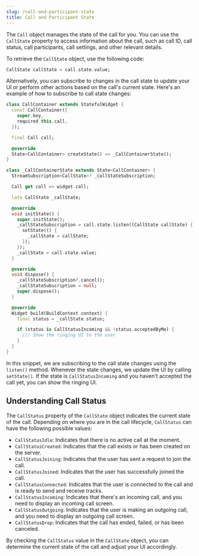```yaml
---
slug: /call-and-participant-state
title: Call and Participant State
---
```


The `Call` object manages the state of the call for you. You can use the `CallState` property to access information about the call, such as call ID, call status, call participants, call settings, and other relevant details.

To retrieve the `CallState` object, use the following code:

```dart
CallState callState = call.state.value;
```

Alternatively, you can subscribe to changes in the call state to update your UI or perform other actions based on the call's current state. Here's an example of how to subscribe to call state changes:

```dart
class CallContainer extends StatefulWidget {
  const CallContainer({
    super.key,
    required this.call,
  });

  final Call call;

  @override
  State<CallContainer> createState() => _CallContainerState();
}

class _CallContainerState extends State<CallContainer> {
  StreamSubscription<CallState>? _callStateSubscription;

  Call get call => widget.call;

  late CallState _callState;

  @override
  void initState() {
    super.initState();
    _callStateSubscription = call.state.listen((CallState callState) {
      setState(() {
        _callState = callState;
      });
    });
    _callState = call.state.value;
  }

  @override
  void dispose() {
    _callStateSubscription?.cancel();
    _callStateSubscription = null;
    super.dispose();
  }

  @override
  Widget build(BuildContext context) {
    final status = _callState.status;

    if (status is CallStatusIncoming && !status.acceptedByMe) {
      /// Show the ringing UI to the user
    }
  }
}
```

In this snippet, we are subscribing to the call state changes using the `listen()` method. Whenever the state changes, we update the UI by calling `setState()`. If the state is `CallStatusIncoming` and you haven't accepted the call yet, you can show the ringing UI.

## Understanding Call Status

The `CallStatus` property of the `CallState` object indicates the current state of the call. Depending on where you are in the call lifecycle, `CallStatus` can have the following possible values:

* `CallStatusIdle`: Indicates that there is no active call at the moment.
* `CallStatusCreated`: Indicates that the call exists or has been created on the server.
* `CallStatusJoining`: Indicates that the user has sent a request to join the call.
* `CallStatusJoined`: Indicates that the user has successfully joined the call.
* `CallStatusConnected`: Indicates that the user is connected to the call and is ready to send and receive tracks.
* `CallStatusIncoming`: Indicates that there's an incoming call, and you need to display an incoming call screen.
* `CallStatusOutgoing`: Indicates that the user is making an outgoing call, and you need to display an outgoing call screen.
* `CallStatusDrop`: Indicates that the call has ended, failed, or has been canceled.

By checking the `CallStatus` value in the `CallState` object, you can determine the current state of the call and adjust your UI accordingly.
